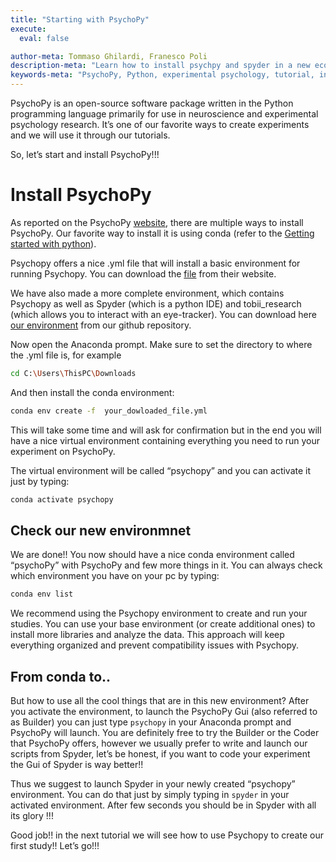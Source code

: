 ```yaml
---
title: "Starting with PsychoPy"
execute:
  eval: false

author-meta: Tommaso Ghilardi, Franesco Poli
description-meta: "Learn how to install psychpy and spyder in a new econda environment"
keywords-meta: "PsychoPy, Python, experimental psychology, tutorial, installation, DevStart, developmental science, Spyder ide, Spyder"
---
```


PsychoPy is an open-source software package written in the Python programming language primarily for use in neuroscience and experimental psychology research. It's one of our favorite ways to create experiments and we will use it through our tutorials.

So, let's start and install PsychoPy!!!

# Install PsychoPy

As reported on the PsychoPy [website](https://www.psychopy.org/download.html), there are multiple ways to install PsychoPy. Our favorite way to install it is using conda (refer to the [Getting started with python](GettingStartedWithPython.qmd)).

Psychopy offers a nice .yml file that will install a basic environment for running Psychopy. You can download the [file](https://raw.githubusercontent.com/psychopy/psychopy/master/conda/psychopy-env.yml) from their website.

We have also made a more complete environment, which contains Psychopy as well as Spyder (which is a python IDE) and tobii_research (which allows you to interact with an eye-tracker). You can download here <a href="/resources/psychopy.yml" download>our environment</a> from our github repository.

Now open the Anaconda prompt. Make sure to set the directory to where the .yml file is, for example

``` bash
cd C:\Users\ThisPC\Downloads
```

And then install the conda environment:

``` bash
conda env create -f  your_dowloaded_file.yml
```

This will take some time and will ask for confirmation but in the end you will have a nice virtual environment containing everything you need to run your experiment on PsychoPy.

The virtual environment will be called "psychopy" and you can activate it just by typing:

``` bash
conda activate psychopy
```

## Check our new environmnet

We are done!! You now should have a nice conda environment called "psychoPy" with PsychoPy and few more things in it. You can always check which environment you have on your pc by typing:

``` bash
conda env list
```

We recommend using the Psychopy environment to create and run your studies. You can use your base environment (or create additional ones) to install more libraries and analyze the data. This approach will keep everything organized and prevent compatibility issues with Psychopy.

## From conda to..

But how to use all the cool things that are in this new environment? After you activate the environment, to launch the PsychoPy Gui (also referred to as Builder) you can just type `psychopy` in your Anaconda prompt and PsychoPy will launch. You are definitely free to try the Builder or the Coder that PsychoPy offers, however we usually prefer to write and launch our scripts from Spyder, let's be honest, if you want to code your experiment the Gui of Spyder is way better!!

Thus we suggest to launch Spyder in your newly created "psychopy" environment. You can do that just by simply typing in `spyder` in your activated environment. After few seconds you should be in Spyder with all its glory !!!

Good job!! in the next tutorial we will see how to use Psychopy to create our first study!! Let's go!!!

